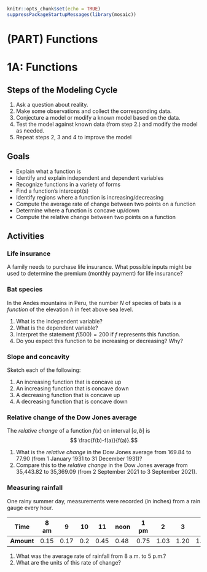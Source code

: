 ```r
knitr::opts_chunk$set(echo = TRUE)
suppressPackageStartupMessages(library(mosaic))
```

# (PART) Functions {-}

# 1A: Functions

## Steps of the Modeling Cycle

1. Ask a question about reality.
2. Make some observations and collect the corresponding data.
3. Conjecture a model or modify a known model based on the data.
4. Test the model against known data (from step 2.) and modify the model as needed.
5. Repeat steps 2, 3 and 4 to improve the model

## Goals

- Explain what a function is
- Identify and explain independent and dependent variables
- Recognize functions in a variety of forms
- Find a function's intercept(s)
- Identify regions where a function is increasing/decreasing
- Compute the average rate of change between two points on a function
- Determine where a function is concave up/down
- Compute the relative change between two points on a function


## Activities

### Life insurance 
A family needs to purchase life insurance. What possible inputs might be used to determine the premium (monthly payment) for life insurance?

### Bat species
In the Andes mountains in Peru, the number $N$ of species of bats is a *function* of the elevation $h$ in feet above sea level.

1. What is the independent variable?
2. What is the dependent variable?
3. Interpret the statement $f(500)=200$ if $f$ represents this function.
4. Do you expect this function to be increasing or decreasing? Why?

### Slope and concavity
Sketch each of the following:

1. An increasing function that is concave up
2. An increasing function that is concave down
3. A decreasing function that is concave up
4. A decreasing function that is concave down

### Relative change of the Dow Jones average 
The *relative change* of a function $f(x)$ on interval $[a,b]$ is
$$ \frac{f(b)-f(a)}{f(a)}.$$

1. What is the *relative change* in the Dow Jones average from 169.84 to 77.90 (from 1 January 1931 to 31 December 1931)? 
2. Compare this to the *relative change* in the Dow Jones average from 35,443.82 to 35,369.09 (from 2 September 2021 to 3 September 2021).

### Measuring rainfall
One rainy summer day, measurements were recorded (in inches) from a rain gauge every hour. 

**Time**   | 8 am | 9 | 10 | 11 | noon | 1 pm | 2 | 3 | 4 | 5 pm
-------|-------|-------|-------|-------|-------|-------|-------|-------|-------|-------
**Amount** | 0.15 | 0.17 | 0.2 | 0.45 | 0.48 | 0.75 | 1.03 | 1.20 | 1.45 | 1.60

1. What was the average rate of rainfall from 8 a.m. to 5 p.m.? 
2. What are the units of this rate of change? 

